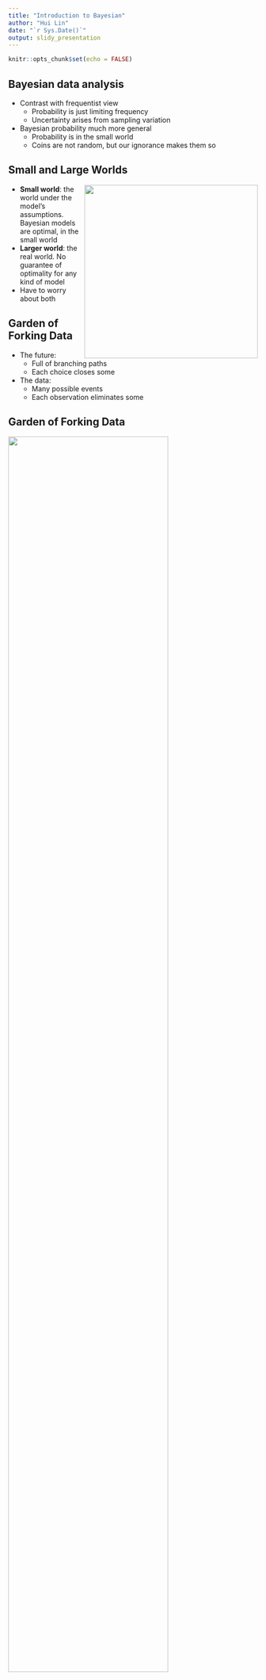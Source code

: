 ```yaml
---
title: "Introduction to Bayesian"
author: "Hui Lin"
date: "`r Sys.Date()`"
output: slidy_presentation
---
```


```r
knitr::opts_chunk$set(echo = FALSE)
```

## Bayesian data analysis

- Contrast with frequentist view
    - Probability is just limiting frequency
    - Uncertainty arises from sampling variation

- Bayesian probability much more general
    - Probability is in the small world
    - Coins are not random, but our ignorance makes them so

## Small and Large Worlds

<img style="float: right;" src="images/columbo.png" height="350">

- **Small world**: the world under the model's assumptions. Bayesian models are optimal, in the small world
- **Larger world**: the real world. No guarantee of optimality for any kind of model
- Have to worry about both

## Garden of Forking Data

- The future:
    - Full of branching paths
    - Each choice closes some

- The data:
    - Many possible events
    - Each observation eliminates some

## Garden of Forking Data

![](images/garden.png){width=80%}

## Garden of Forking Data

![](images/garden1.png){width=80%}

## Garden of Forking Data

![](images/garden2.png){width=80%}

## Garden of Forking Data

![](images/garden3.png){width=80%}

## Garden of Forking Data

![](images/garden4.png){width=80%}

## Garden of Forking Data

![](images/garden5.png){width=60%}

## Garden of Forking Data

![](images/garden6.png){width=65%}

## 

![](images/garden7.png){width=80%}

## 

![](images/garden8.png){width=80%}

## 

![](images/garden9.png){width=80%}

## 

![](images/garden10.png){width=80%}
